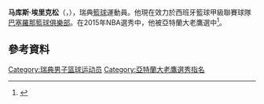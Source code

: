 {{Otheruses|other=名为马库斯·埃里克松的其他人物|马库斯·埃里克松}}

'''马库斯·埃里克松'''（{{lang-sv|Marcus Eriksson}}，{{bd|1993年|12月5日}}），瑞典[[籃球|籃球]]運動員。他現在效力於西班牙籃球甲級聯賽球隊[[巴塞羅那籃球俱樂部|巴塞羅那籃球俱樂部]]。在2015年NBA選秀中，他被亞特蘭大老鷹選中<ref>{{cite web|url=http://www.nba.com/hawks/news/hawks-draft-pair-international-prospects-second-round|title=Hawks Draft Pair Of International Prospects In Second Round|date=June 26, 2015|work=NBA.com|accessdate=June 26, 2015|archive-date=2019-07-23|archive-url=https://web.archive.org/web/20190723152323/https://www.nba.com/hawks/news/hawks-draft-pair-international-prospects-second-round|dead-url=no}}</ref>。

== 參考資料 ==
{{reflist}}

{{2015 NBA Draft}}

{{Authority control}}
{{DEFAULTSORT:Eriksson, Marcus}}
[[Category:瑞典男子篮球运动员|Category:瑞典男子篮球运动员]]
[[Category:亞特蘭大老鷹選秀指名|Category:亞特蘭大老鷹選秀指名]]


{{Sport-bio-stub}}